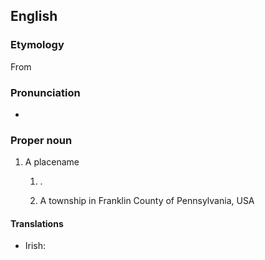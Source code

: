 ==English==
{{wikipedia}}

===Etymology===
From {{uder|en|ga|Leitir Ceanainn|gloss=Hillside of the O'Cannons}}

===Pronunciation===
* {{rhymes|en|ɛni|s=4}}

===Proper noun===
{{en-proper noun}}

# A placename
## {{place|en|town|co/Donegal|c/Ireland}}.
## A township in Franklin County of Pennsylvania, USA

====Translations====
{{trans-top|Irish town}}
* Irish: {{t|ga|Leitir Ceanainn|f}}
{{trans-mid}}
{{trans-bottom}}